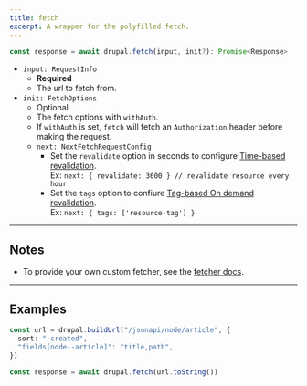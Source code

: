 ```yaml
---
title: fetch
excerpt: A wrapper for the polyfilled fetch.
---
```


```ts
const response = await drupal.fetch(input, init?): Promise<Response>
```

- `input: RequestInfo`
  - **Required**
  - The url to fetch from.
- `init: FetchOptions`
  - Optional
  - The fetch options with `withAuth`.
  - If `withAuth` is set, `fetch` will fetch an `Authorization` header before making the request.
  - `next: NextFetchRequestConfig`
    - Set the `revalidate` option in seconds to configure [Time-based revalidation](https://nextjs.org/docs/app/building-your-application/data-fetching/fetching-caching-and-revalidating#time-based-revalidation).  
      Ex: `next: { revalidate: 3600 } // revalidate resource every hour`
    - Set the `tags` option to confiure [Tag-based On demand revalidation](https://nextjs.org/docs/app/building-your-application/data-fetching/fetching-caching-and-revalidating#on-demand-revalidation).  
      Ex: `next: { tags: ['resource-tag'] }`

---

## Notes

- To provide your own custom fetcher, see the [fetcher docs](/docs/fetcher).

---

## Examples

```ts
const url = drupal.buildUrl("/jsonapi/node/article", {
  sort: "-created",
  "fields[node--article]": "title,path",
})

const response = await drupal.fetch(url.toString())
```
